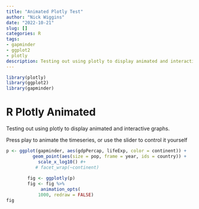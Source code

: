 ```yaml
---
title: "Animated Plotly Test"
author: "Nick Wiggins"
date: "2022-10-21"
slug: []
categories: R
tags:
- gapminder
- ggplot2
- plotly
description: Testing out using plotly to display animated and interactive graphs.
---
```


```r
library(plotly)
library(ggplot2)
library(gapminder)
```

# R Plotly Animated

Testing out using plotly to display animated and interactive graphs.

Press play to animate the timeseries, or use the slider to control it yourself 

```r
p <- ggplot(gapminder, aes(gdpPercap, lifeExp, color = continent)) +
          geom_point(aes(size = pop, frame = year, ids = country)) +
            scale_x_log10() #+
           # facet_wrap(~continent)
        
        fig <- ggplotly(p)
        fig <- fig %>% 
             animation_opts(
            1000, redraw = FALSE)
fig
```